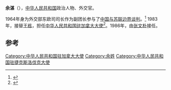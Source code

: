 '''余湛'''（{{bd|1921年|2月17日|1992年|3月11日}}），[[中华人民共和国|中华人民共和国]]政治人物、外交官。

1964年身为外交部东欧司司长作为副团长参与了[[中苏交恶#领土争端|中国与苏联边界谈判]]。<ref>{{cite news |title=1960年代中苏边界谈判：有勇气就把北京占了 |url=http://news.ifeng.com/history/zhongguoxiandaishi/detail_2010_06/12/1615385_0.shtml |accessdate=2019-07-20 |work=中国新闻网 |date=2010-06-12|archive-date=2019-07-20 |archive-url=https://web.archive.org/web/20190720153749/http://news.ifeng.com/history/zhongguoxiandaishi/detail_2010_06/12/1615385_0.shtml |dead-url=no }}</ref>
1983年，接替[[王栋|王栋]]，担任[[中国驻加拿大大使列表|中华人民共和国驻加拿大大使]]<ref>{{cite web|author=中华人民共和国外交部|title=中国驻加拿大历任大使|url=http://www.mfa.gov.cn/chn/pds/ziliao/wjrw/2167/2173/t9270.htm|publisher=中华人民共和国外交部|accessdate=2012-03-09}}</ref>。1986年，由[[张文朴|张文朴]]接任。

== 参考 ==
{{reflist}}
{{start box}}
{{s-dip}}
{{succession box|[[王栋_(外交官)|王栋]]|[[张文朴|张文朴]]|[[中国驻加拿大大使列表|中华人民共和国驻加拿大大使]]|1983年9月-1986年11月}}
{{succession box|[[仲曦东|仲曦东]]|[[宗克文|宗克文]]|[[中国驻捷克大使列表|中华人民共和国驻捷克斯洛伐克大使]]|1966年7月-未到任}}
{{end box}}
{{中国政治人物小作品}}

[[Category:中华人民共和国驻加拿大大使|Category:中华人民共和国驻加拿大大使]]
[[Category:余姓|Category:余姓]]
[[Category:中华人民共和国驻捷克斯洛伐克大使|Category:中华人民共和国驻捷克斯洛伐克大使]]